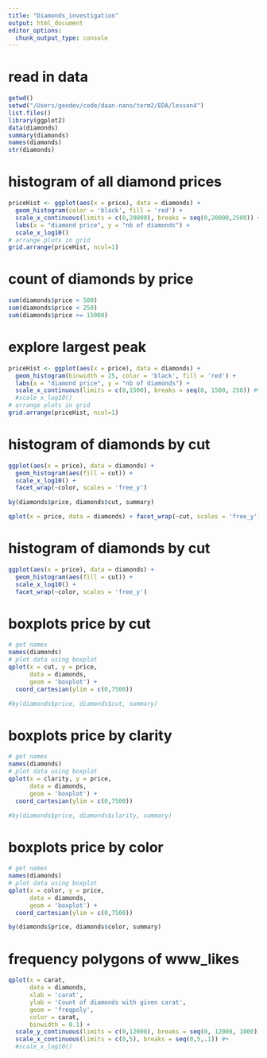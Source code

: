 ```yaml
---
title: "Diamonds_investigation"
output: html_document
editor_options: 
  chunk_output_type: console
---
```

# read in data

```r
getwd()
setwd("/Users/geodev/code/daan-nano/term2/EDA/lesson4")
list.files()
library(ggplot2)
data(diamonds)
summary(diamonds)
names(diamonds)
str(diamonds)
```

# histogram of all diamond prices
```r
priceHist <- ggplot(aes(x = price), data = diamonds) +
  geom_histogram(color = 'black', fill = 'red') +
  scale_x_continuous(limits = c(0,20000), breaks = seq(0,20000,2500)) + 
  labs(x = "diamond price", y = "nb of diamonds") +
  scale_x_log10()
# arrange plots in grid
grid.arrange(priceHist, ncol=1)
```

# count of diamonds by price
```r
sum(diamonds$price < 500)
sum(diamonds$price < 250)
sum(diamonds$price >= 15000)
```

# explore largest peak
```r
priceHist <- ggplot(aes(x = price), data = diamonds) +
  geom_histogram(binwidth = 25, color = 'black', fill = 'red') +
  labs(x = "diamond price", y = "nb of diamonds") +
  scale_x_continuous(limits = c(0,1500), breaks = seq(0, 1500, 250)) #+ 
  #scale_x_log10()
# arrange plots in grid
grid.arrange(priceHist, ncol=1)
```

# histogram of diamonds by cut
```r
ggplot(aes(x = price), data = diamonds) +
  geom_histogram(aes(fill = cut)) +
  scale_x_log10() +
  facet_wrap(~color, scales = 'free_y')
```
```r
by(diamonds$price, diamonds$cut, summary)
```

```r
qplot(x = price, data = diamonds) + facet_wrap(~cut, scales = 'free_y')
```

# histogram of diamonds by cut
```r
ggplot(aes(x = price), data = diamonds) +
  geom_histogram(aes(fill = cut)) +
  scale_x_log10() +
  facet_wrap(~color, scales = 'free_y')
```

# boxplots price by cut
```r
# get names
names(diamonds)
# plot data using boxplot
qplot(x = cut, y = price, 
      data = diamonds, 
      geom = 'boxplot') +
  coord_cartesian(ylim = c(0,7500))

#by(diamonds$price, diamonds$cut, summary)
```

# boxplots price by clarity
```r
# get names
names(diamonds)
# plot data using boxplot
qplot(x = clarity, y = price, 
      data = diamonds, 
      geom = 'boxplot') +
  coord_cartesian(ylim = c(0,7500))

#by(diamonds$price, diamonds$clarity, summary)
```

# boxplots price by color
```r
# get names
names(diamonds)
# plot data using boxplot
qplot(x = color, y = price, 
      data = diamonds, 
      geom = 'boxplot') +
  coord_cartesian(ylim = c(0,7500))

by(diamonds$price, diamonds$color, summary)
```

# frequency polygons of www_likes
```r
qplot(x = carat, 
      data = diamonds,
      xlab = 'carat',
      ylab = 'Count of diamonds with given carat',
      geom = 'freqpoly',
      color = carat,
      binwidth = 0.1) +
  scale_y_continuous(limits = c(0,12000), breaks = seq(0, 12000, 1000)) +
  scale_x_continuous(limits = c(0,5), breaks = seq(0,5,.1)) #+
  #scale_x_log10()
```

